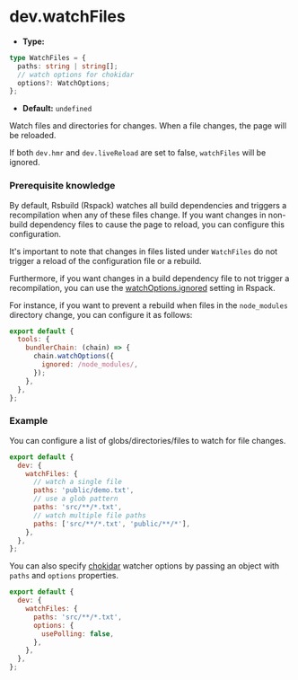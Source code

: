 # dev.watchFiles

- **Type:**

```ts
type WatchFiles = {
  paths: string | string[];
  // watch options for chokidar
  options?: WatchOptions;
};
```

- **Default:** `undefined`

Watch files and directories for changes. When a file changes, the page will be reloaded.

If both `dev.hmr` and `dev.liveReload` are set to false, `watchFiles` will be ignored.

### Prerequisite knowledge

By default, Rsbuild (Rspack) watches all build dependencies and triggers a recompilation when any of these files change. If you want changes in non-build dependency files to cause the page to reload, you can configure this configuration.

It's important to note that changes in files listed under `WatchFiles` do not trigger a reload of the configuration file or a rebuild.

Furthermore, if you want changes in a build dependency file to not trigger a recompilation, you can use the [watchOptions.ignored](https://www.rspack.dev/config/watch#watchoptionsignored) setting in Rspack.

For instance, if you want to prevent a rebuild when files in the `node_modules` directory change, you can configure it as follows:

```js
export default {
  tools: {
    bundlerChain: (chain) => {
      chain.watchOptions({
        ignored: /node_modules/,
      });
    },
  },
};
```

### Example

You can configure a list of globs/directories/files to watch for file changes.

```js
export default {
  dev: {
    watchFiles: {
      // watch a single file
      paths: 'public/demo.txt',
      // use a glob pattern
      paths: 'src/**/*.txt',
      // watch multiple file paths
      paths: ['src/**/*.txt', 'public/**/*'],
    },
  },
};
```

You can also specify [chokidar](https://github.com/paulmillr/chokidar#api) watcher options by passing an object with `paths` and `options` properties.

```js
export default {
  dev: {
    watchFiles: {
      paths: 'src/**/*.txt',
      options: {
        usePolling: false,
      },
    },
  },
};
```
